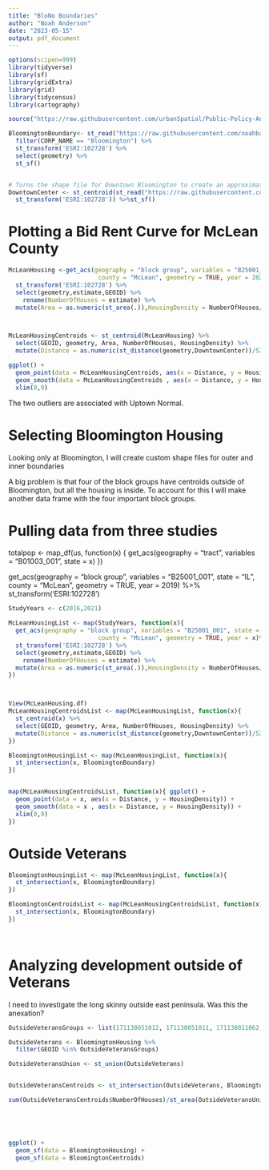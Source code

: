 ```yaml
---
title: "BloNo Boundaries"
author: "Noah Anderson"
date: "2023-05-15"
output: pdf_document
---
```



```r
options(scipen=999)
library(tidyverse)
library(sf)
library(gridExtra)
library(grid)
library(tidycensus)
library(cartography)

source("https://raw.githubusercontent.com/urbanSpatial/Public-Policy-Analytics-Landing/master/functions.r")
```

```r
BloomingtonBoundary<- st_read("https://raw.githubusercontent.com/noahba65/BloNoUrbanGrowth/main/Data/Corporate_Limits.geojson") %>%
  filter(CORP_NAME == "Bloomington") %>%
  st_transform('ESRI:102728') %>% 
  select(geometry) %>%
  st_sf() 


# Turns the shape file for Downtown Bloomington to create an approximate historical City center
DowntownCenter <- st_centroid(st_read("https://raw.githubusercontent.com/noahba65/BloNoUrbanGrowth/main/Data/downtown_center.geojson") %>%
  st_transform('ESRI:102728')) %>%st_sf()

```


# Plotting a Bid Rent Curve for McLean County
```r
McLeanHousing <-get_acs(geography = "block group", variables = "B25001_001", state = "IL", 
                         county = "McLean", geometry = TRUE, year = 2021) %>% 
  st_transform('ESRI:102728') %>%
  select(geometry,estimate,GEOID) %>%
    rename(NumberOfHouses = estimate) %>%
  mutate(Area = as.numeric(st_area(.)),HousingDensity = NumberOfHouses/Area)



McLeanHousingCentroids <- st_centroid(McLeanHousing) %>%
  select(GEOID, geometry, Area, NumberOfHouses, HousingDensity) %>%
  mutate(Distance = as.numeric(st_distance(geometry,DowntownCenter))/5280) 

ggplot() +
  geom_point(data = McLeanHousingCentroids, aes(x = Distance, y = HousingDensity)) +
  geom_smooth(data = McLeanHousingCentroids , aes(x = Distance, y = HousingDensity)) +
  xlim(0,9)
```
The two outliers are associated with Uptown Normal.





# Selecting Bloomington Housing
Looking only at Bloomington, I will create custom shape files for outer and inner boundaries 

A big problem is that four of the block groups have centroids outside of Bloomington, but all the housing is inside. To account for this I will make another data frame with the four important block groups.


# Pulling data from three studies
totalpop <- map_df(us, function(x) {
  get_acs(geography = "tract", variables = "B01003_001", 
          state = x)
})

get_acs(geography = "block group", variables = "B25001_001", state = "IL", 
                         county = "McLean", geometry = TRUE, year = 2019) %>% 
  st_transform('ESRI:102728')
```r
StudyYears <- c(2016,2021)

McLeanHousingList <- map(StudyYears, function(x){
  get_acs(geography = "block group", variables = "B25001_001", state = "IL", 
                         county = "McLean", geometry = TRUE, year = x)%>% 
  st_transform('ESRI:102728') %>%
  select(geometry,estimate,GEOID) %>%
    rename(NumberOfHouses = estimate) %>%
  mutate(Area = as.numeric(st_area(.)),HousingDensity = NumberOfHouses/Area)
})



View(McLeanHousing.df)
McLeanHousingCentroidsList <- map(McLeanHousingList, function(x){
  st_centroid(x) %>%
  select(GEOID, geometry, Area, NumberOfHouses, HousingDensity) %>%
  mutate(Distance = as.numeric(st_distance(geometry,DowntownCenter))/5280)
})

BloomingtonHousingList <- map(McLeanHousingList, function(x){
  st_intersection(x, BloomingtonBoundary)
})


map(McLeanHousingCentroidsList, function(x){ ggplot() +
  geom_point(data = x, aes(x = Distance, y = HousingDensity)) +
  geom_smooth(data = x , aes(x = Distance, y = HousingDensity)) +
  xlim(0,9)
})
```
# Outside Veterans
```r
BloomingtonHousingList <- map(McLeanHousingList, function(x){
  st_intersection(x, BloomingtonBoundary)
})

BloomingtonCentroidsList <- map(McLeanHousingCentroidsList, function(x){
  st_intersection(x, BloomingtonBoundary)
})




```


# Analyzing development outside of Veterans

I need to investigate the long skinny outside east peninsula. Was this the anexation?
```r
OutsideVeteransGroups <- list(171130051012, 171130051011, 171130011062, 171130011041, 171130011061, 171130054001, 171130011031, 171130005051, 171130011032, 171130051025, 171130011042, 171130011051, 171130005042, 171130011043, 171130011052, 171130021011, 171130021012)

OutsideVeterans <- BloomingtonHousing %>%
  filter(GEOID %in% OutsideVeteransGroups)

OutsideVeteransUnion <- st_union(OutsideVeterans) 


OutsideVeteransCentroids <- st_intersection(OutsideVeterans, BloomingtonCentroids)

sum(OutsideVeteransCentroids$NumberOfHouses)/st_area(OutsideVeteransUnion)

                                  



ggplot() +
  geom_sf(data = BloomingtonHousing) +
  geom_sf(data = BloomingtonCentroids)
```
